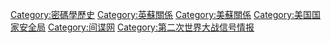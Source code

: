 [[Category:密碼學歷史|Category:密碼學歷史]]
[[Category:英蘇關係|Category:英蘇關係]]
[[Category:美蘇關係|Category:美蘇關係]]
[[Category:美国国家安全局|Category:美国国家安全局]]
[[Category:间谍网|Category:间谍网]]
[[Category:第二次世界大战信号情报|Category:第二次世界大战信号情报]]